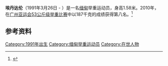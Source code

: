 '''埃丹达伦'''（1991年3月26日 - ）是一名[[缅甸|缅甸]]举重运动员，身高1.58米。2010年，在[[广州亚运会|广州亚运会]][[2010年亚洲运动会举重比赛_-_女子53公斤级|53公斤级举重比赛]]中以187千克的成绩获得第八名。<ref>{{cite web|url=http://www.gz2010.cn/info/CHN_CHN/ZB/ZBB101A_WL@@@@@@@@@@@@@@@CHN_number=261766.html | language=zh-hans | title=埃丹达伦 - 简历  |publisher=2010年广州亚运会官方网站 |accessdate=2012-01-30 }}</ref>
==参考资料==
<references />
[[Category:1991年出生|Category:1991年出生]]
[[Category:缅甸举重运动员|Category:缅甸举重运动员]]
[[Category:在世人物|Category:在世人物]]